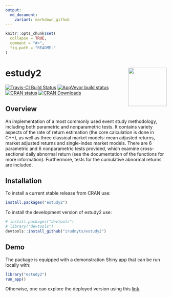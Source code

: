 ```yaml
---
output:
  md_document:
    variant: markdown_github
---
```


<!-- README.md is generated from README.Rmd. Please edit that file -->

```r
knitr::opts_chunk$set(
  collapse = TRUE,
  comment = "#>",
  fig.path = "README-"
)
```

# estudy2 <img src="man/figures/logo.png" align="right" width="120" />

[![Travis-CI Build Status](https://api.travis-ci.org/irudnyts/estudy2.svg?branch=master)](https://api.travis-ci.org/irudnyts/estudy2.svg?branch=master)
[![AppVeyor build status](https://ci.appveyor.com/api/projects/status/github/irudnyts/estudy2?branch=master&svg=true)](https://ci.appveyor.com/project/irudnyts/estudy2)
[![CRAN status](https://www.r-pkg.org/badges/version/estudy2)](https://CRAN.R-project.org/package=estudy2)
[![CRAN Downloads](https://cranlogs.r-pkg.org/badges/grand-total/estudy2?color=brightgreen)](https://cranlogs.r-pkg.org/badges/grand-total/estudy2?color=brightgreen)

## Overview

An implementation of a most commonly used event study methodology,
including both parametric and nonparametric tests. It contains variety
aspects of the rate of return estimation (the core calculation is done in
C++), as well as three classical market models: mean adjusted returns,
market adjusted returns and single-index market models. There are 6
parametric and 6 nonparametric tests provided, which examine
cross-sectional daily abnormal return (see the documentation of the
functions for more information). Furthermore, tests for the cumulative
abnormal returns are included.

## Installation

To install a current stable release from CRAN use: 

```r
install.packages("estudy2")
```


To install the development version of estudy2 use:

```r
# install.packages("devtools")
# library("devtools")
devtools::install_github("irudnyts/estudy2")
```

## Demo

The package is equipped with a demonstration Shiny app that can be run locally with: 

```r
library("estudy2")
run_app()
```

Otherwise, one can explore the deployed version using this [link](https://irudnyts.shinyapps.io/estudy2/). 
